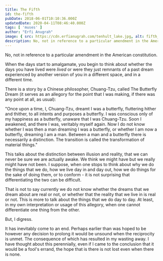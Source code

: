 ```yaml
---
title: The Fifth
id: the-fifth
pubDate: 2018-06-01T10:10:36.000Z
updatedDate: 2020-04-11T08:46:40.000Z
tags: [ 'muses' ]
author: "Erfi Anugrah"
image: { src: https://cdn.erfianugrah.com/tenhult_lake.jpg, alt: fifth_1, positionx: 65%, positiony: 40% }
description: No, not in reference to a particular amendment in the American constitution.
---
```


No, not in reference to a particular amendment in the American constitution.

When the days start to amalgamate, you begin to think about whether the days you have lived were *lived* or were they just remnants of a past dream experienced by another version of you in a different space, and in a different time.

There is a story by a Chinese philosopher, Chuang-Tzu, called The Butterfly Dream (it serves as an allegory for the point that I was making, if there was any point at all, as usual):

"Once upon a time, I, Chuang-Tzu, dreamt I was a butterfly, fluttering hither and thither, to all intents and purposes a butterfly. I was conscious only of my happiness as a butterfly, unaware that I was Chuang-Tzu. Soon I awakened, and there I was, veritably myself again. Now I do not know whether I was then a man dreaming I was a butterfly, or whether I am now a butterfly, dreaming I am a man. Between a man and a butterfly there is necessarily a distinction. The transition is called the transformation of material things."

This talks about the distinction between illusion and reality, that we can never be sure we are actually awake. We think we might have but we really might have not been. I suppose, when one stops to think about why we do the things that we do, how we live day in and day out, how we do things for the sake of doing them, or to conform - it is not surprising that differentiating the two can be difficult.

That is not to say currently we do not know whether the dreams that we dream about are real or not, or whether that the reality that we live in is real or not. This is more to talk about the things that we do day to day. At least, in my own interpretation or usage of this allegory, when one cannot differentiate one thing from the other.

But, I digress.

It has inevitably come to an end. Perhaps earlier than was hoped to be however any decision to prolong it would be unsound when the reciprocity is unmet. The consequence of which has resulted in my wasting away. I have thought about this perennially, even if I came to the conclusion that it would be a fool's errand, the hope that is there is not lost even when there is none.

